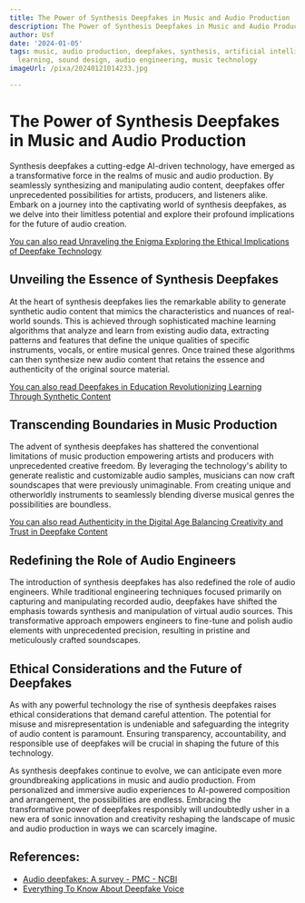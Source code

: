 ```yaml
---
title: The Power of Synthesis Deepfakes in Music and Audio Production
description: The Power of Synthesis Deepfakes in Music and Audio Production
author: Usf
date: '2024-01-05'
tags: music, audio production, deepfakes, synthesis, artificial intelligence, machine
  learning, sound design, audio engineering, music technology
imageUrl: /pixa/20240121014233.jpg

---
```

# The Power of Synthesis Deepfakes in  Music and Audio Production

Synthesis deepfakes a  cutting-edge  AI-driven technology, have emerged as a transformative force in the realms of music and audio production. By seamlessly synthesizing  and manipulating audio content, deepfakes offer unprecedented possibilities for artists, producers,  and listeners alike.  Embark on  a  journey into the captivating world  of synthesis deepfakes, as we delve  into their limitless potential and explore their profound implications for the future of audio creation.

[You can also read Unraveling the Enigma Exploring the Ethical Implications of Deepfake Technology](Unraveling%20the%20Enigma%20Exploring%20the%20Ethical%20Implications%20of%20Deepfake%20Technology)


## Unveiling the Essence  of Synthesis Deepfakes

At the heart of synthesis deepfakes lies the remarkable ability to generate synthetic audio content that mimics the characteristics  and  nuances of real-world sounds. This is achieved through sophisticated machine learning algorithms that analyze and learn from existing audio data, extracting patterns and  features that define the  unique qualities of specific instruments, vocals, or entire musical genres. Once trained  these algorithms can then synthesize new audio content that retains the essence and authenticity of  the original source material.

[You can also read Deepfakes in Education Revolutionizing Learning Through Synthetic Content](Deepfakes%20in%20Education%20Revolutionizing%20Learning%20Through%20Synthetic%20Content)


## Transcending Boundaries in Music Production

The advent of synthesis deepfakes has  shattered the conventional limitations of music production empowering artists and producers with unprecedented creative freedom.  By  leveraging the technology's ability to generate  realistic and customizable audio samples, musicians can  now craft soundscapes that were previously unimaginable. From creating unique and otherworldly instruments to seamlessly blending diverse musical genres the possibilities are boundless.

[You can also read Authenticity in the Digital Age Balancing Creativity and Trust in Deepfake Content](Authenticity%20in%20the%20Digital%20Age%20Balancing%20Creativity%20and%20Trust%20in%20Deepfake%20Content)


## Redefining the Role of Audio Engineers

The  introduction  of synthesis deepfakes has also redefined the role of audio engineers. While traditional  engineering  techniques focused primarily  on capturing and manipulating recorded audio, deepfakes have shifted the  emphasis towards synthesis and manipulation  of virtual audio sources. This transformative approach empowers engineers  to fine-tune and  polish audio elements with  unprecedented precision, resulting in pristine and meticulously crafted soundscapes.

## Ethical Considerations and the Future of Deepfakes

As with any powerful technology the rise of synthesis deepfakes raises ethical considerations that demand careful attention.  The potential for misuse and misrepresentation is  undeniable and safeguarding the integrity of audio content is paramount. Ensuring transparency, accountability, and responsible use of deepfakes will be crucial  in shaping the future of this technology.

As synthesis deepfakes continue to evolve, we  can anticipate even more groundbreaking applications in  music and audio  production. From  personalized and immersive audio experiences to AI-powered composition and arrangement, the possibilities are endless.  Embracing the  transformative power of deepfakes  responsibly will undoubtedly usher in a new era of sonic  innovation and creativity reshaping the landscape of music and audio production in ways we  can scarcely imagine.

## References:
- [Audio deepfakes: A survey - PMC - NCBI](https://www.ncbi.nlm.nih.gov/pmc/articles/PMC9869423/)
- [Everything To Know About Deepfake Voice](https://www.veritonevoice.com/blog/everything-you-need-to-know-about-deepfake-voice/)
